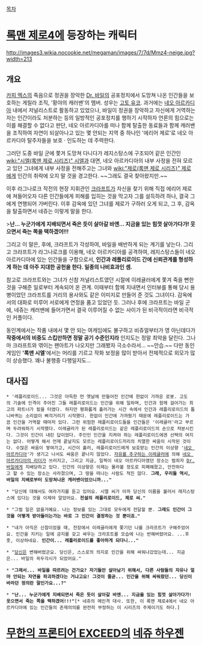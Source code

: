 [[목차]]

= [[록맨 제로4]]에 등장하는 캐릭터 =
http://images3.wikia.nocookie.net/megaman/images/7/7d/Mmz4-neige.jpg?width=213

{{{+1 Neige / ネージュ}}}


== 개요 ==
[[카피 엑스]]의 죽음으로 정권을 장악한 [[Dr. 바일]]의 공포정치에서 도망쳐 나온 인간들을 보호하는 게릴라 조직, '황야의 캐러밴'의 멤버. 성우는 [[고토 유코]]. 과거에는 [[네오 아르카디아]] 내에서 저널리스트로 활동하고 있었으나, 바일이 정권을 장악하고 자신에게 거역하는 자는 인간이라도 처분하는 등의 일방적인 공포정치를 행하기 시작하자 언론의 힘으로는 이를 해결할 수 없다고 판단, 네오 아르카디아를 떠나 함께 탈출한 동료들과 함께 캐러밴을 조직하여 자연이 되살아나고 있는 몇 안되는 지역 중 하나인 '에리어 제로'로 네오 아르카디아 탈주자들을 보호 · 인도하는 데 주력한다.

그러던 도중 바일 군에 쫓겨 도망쳐 다니다가 레지스탕스에 구조되어 같은 인간인 [[wiki:"시엘(록맨 제로 시리즈)" 시엘]]과 대면, 네오 아르카디아의 내부 사정을 전혀 모르고 있던 그녀에게 내부 사정을 전해주고는 그녀와 [[wiki:"제로(록맨 제로 시리즈)" 제로]]에게 인간의 취락에 오지 말 것을 경고한다. ~~그래도 결국 찾아왔지만.~~

이후 라그나로크 작전의 현장 지휘관인 [[크라프트]]가 자신을 찾기 위해 직접 에리어 제로에 쳐들어오자 다른 인간들에게 피해를 입히는 것을 막고자 그를 설득하려 하나, 결국 그에게 연행되어 가버린다. 이후 감옥에 있던 그녀를 제로가 구하러 오게 되고, 그 후, 감옥을 탈출하면서 네쥬는 이렇게 말을 한다.


>'''난... 누군가에게 지배되면서 죽은 듯이 살아갈 바엔... 지금을 있는 힘껏 살아가다가! 웃으면서 죽는 쪽을 택하겠어!!!'''


그리고 이 말은, 후에, 크라프트가 각성하여, 바일을 배반하게 되는 계기를 낳는다. 그리고 크라프트가 라그나로크를 이용해, 네오 아르카디아를 공격하여, 레지스탕스들이 네오 아르카디아에 있는 인간들을 구함으로서, '''인간과 레플리로이드 간에 신뢰관계를 형성하게 하는 데 아주 지대한 공헌을 한다. 일종의 나비효과인 셈.'''

참고로 크라프트와는 그녀가 신참 저널리스트였던 시절에 이레귤러에게 쫓겨 죽을 뻔한 것을 구해준 일로부터 계속되어 온 관계. 이때부터 함께 지내면서 인터뷰를 통해 당시 용병이었던 크라프트를 거리의 용사와도 같은 이미지로 만들어 준 것도 그녀이다. 감옥에서의 대화로 미루어 서로에게 연정을 품고 있었던 듯. 그러나 후에 크라프트는 바일 군에, 네쥬는 캐러밴에 들어가면서 결국 이루어질 수 없는 사이가 된 비극적이라면 비극적인 커플이다.

동인계에서는 작품 내에서 몇 안 되는 여캐임에도 불구하고 비쥬얼부터가 영 아닌데다가 '''작중에서의 비중도 스킵만하면 정말 공기 수준인지라''' 인지도는 정말 최악을 달린다. 그나마 크라프트와 엮이는 팬아트가 나오지만 그래봤자 극소수라서... ~~안습.~~ 다만 동인게임인 ''''록맨 시엘''''에서는 머리를 기르고 작화 보정을 많이 받아서 전체적으로 외모가 많이 상승했다. 꽤나 불행중 다행일지도...


== 대사집 ==
 * '레플리로이드... 그것은 아득한 먼 옛날에 만들어진 인간에 한없이 가까운 로봇. 고도의 기술에 인격이 주어진 그들 레플리로이드는 인간을 위해 일하며, 인간과 함께 걸어가는 최고의 파트너가 됬을 터였다. 하지만 평화롭게 흘러가는 시간 속에서 인간과 레플리로이드의 톱니바퀴는 소리없이 삐걱거리기 시작했다. 한없이 인간에 가까웠기 때문에 레플리로이드는 가끔 인간을 거역할 때마저 있다. 그런 위험한 레플리로이드들을 인간들은 '이레귤러'라고 부르며 두려워하기 시작했다. 이레귤러가 된 레플리로이드는 같은 레플리로이드의 손으로 처분시킨다. 그것이 인간이 내린 답이었다. 주인인 인간을 지켜야 하는 레플리로이드에겐 선택의 여지는 없다. 어떻게 해서 언제 끝날지도 모르는 레플리로이드끼리의 치열한 싸움이 시작된 것이다. 수많은 싸움이 쌓여가고, 시간이 흘러, 레플리로이드에게 보호받는 인간의 이상향 '[[네오 아르카디아]]'가 생기고 나서도 싸움은 끝나지 않았다. [[제로(록맨 제로 시리즈)|자유를 추구하는 이레귤러]]에 의해 [[카피 엑스|네오 아르카디아의 리더]]가 쓰러지고, 그리고 지금, 일찍이 네오 아르카디아였던 장소는 범죄자 [[Dr.바일]]에게 지배당하고 있다. 인간의 이상향은 이제는 몰라볼 정도로 피폐해졌고, 안전하다고 할 수 있는 장소는 사라졌으며, 그 땅을 떠나는 사람도 적진 않다. '''그래, 우리들 역시, 바일의 지배로부터 도망쳐나온 캐러밴이었으니까..."'''


 * "당신에 대해서도 여라가지를 듣고 있어요. 시엘 씨가 아까 당신의 이름을 불러서 레지스탕스에 있다는 것을 이제야 알았어요. '''전설의 레플리로이드, 제로 씨."'''


 * "그럴 일은 없을거예요. 나는 정보를 있는 그대로 모두에게 전달할 뿐. '''그래도 인간이 그것을 어떻게 받아들이는가는 바로 그 인간이 결정하는 것 뿐이죠."'''


 * "내가 아직은 신참이었을 때, 전장에서 이레귤러에게 쫓기던 나를 크라프트가 구해주었어요. 인간을 지키는 일에 긍지를 갖고 싸우는 크라프트를 모습에 나는 반해버렸어요. ...후훗, 이상하네요. '''인간이... 레플리로이드를 좋아하게 되다니..."'''


 * "[[크라프트|당신]]은 변해버렸군요. 당신은, 스스로의 의지로 인간을 위해 싸워나갔었는데... 지금은... 바일의 꼭두각시가 되었어요."


 * '''"그래서... 바일을 따르려는 건가요? 자기들만 살아남기 위해서, 다른 사람들의 자유나 얼마 안되는 자연을 파괴하겠다는 거냐고요! 그것이 줄곧... 인간을 위해 싸워왔던... 당신이 바라던 정의란 말인가요...?"'''


 * ''' "난... 누군가에게 지배되면서 죽은 듯이 살아갈 바엔... 지금을 있는 힘껏 살아가다가! 웃으면서 죽는 쪽을 택하겠어!!!"'''[* 네쥬의 메인격 대사. 또한, 이 록맨 제로4에서 네오 아르카디아에 있는 인간들의 존재의의를 완전히 부정하는 이 시리즈의 주제이기도 하다.]


= [[무한의 프론티어 EXCEED]]의 [[네쥬 하우젠]] =
